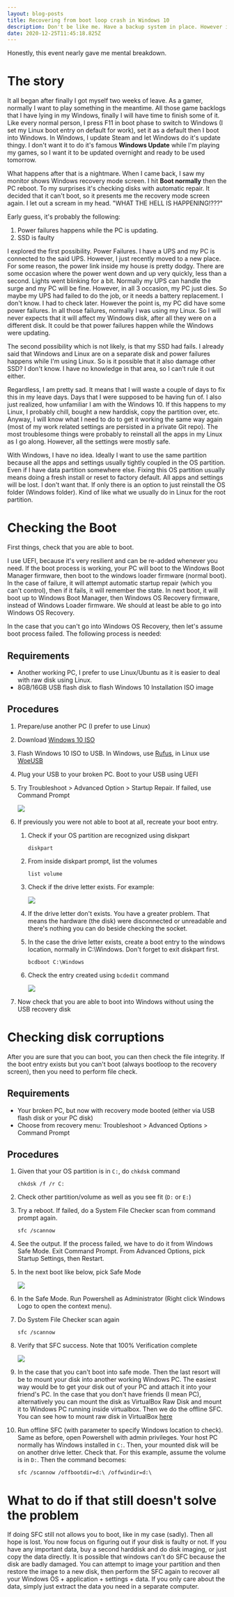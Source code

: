 ```yaml
---
layout: blog-posts
title: Recovering from boot loop crash in Windows 10
description: Don't be like me. Have a backup system in place. However if you don't and your Windows crashed, you might want to try this.
date: 2020-12-25T11:45:18.825Z
---
```

Honestly, this event nearly gave me mental breakdown.

# The story

It all began after finally I got myself two weeks of leave. As a gamer, normally I want to play something in the meantime. All those game backlogs that I have lying in my Windows, finally I will have time to finish some of it. Like every normal person, I press F11 in boot phase to switch to Windows (I set my Linux boot entry on default for work), set it as a default then I boot into Windows. In Windows, I update Steam and let Windows do it's update thingy. I don't want it to do it's famous **Windows Update** while I'm playing my games, so I want it to be updated overnight and ready to be used tomorrow.

What happens after that is a nightmare. When I came back, I saw my monitor shows Windows recovery mode screen. I hit **Boot normally** then the PC reboot. To my surprises it's checking disks with automatic repair. It decided that it can't boot, so it presents me the recovery mode screen again. I let out a scream in my head. "WHAT THE HELL IS HAPPENING!???"

Early guess, it's probably the following:

1. Power failures happens while the PC is updating.
2. SSD is faulty

I explored the first possibility. Power Failures. I have a UPS and my PC is connected to the said UPS. However, I just recently moved to a new place. For some reason, the power link inside my house is pretty dodgy. There are some occasion where the power went down and up very quickly, less than a second. Lights went blinking for a bit. Normally my UPS can handle the surge and my PC will be fine. However, in all 3 occasion, my PC just dies. So maybe my UPS had failed to do the job, or it needs a battery replacement. I don't know. I had to check later. However the point is, my PC did have some power failures. In all those failures, normally I was using my Linux. So I will never expects that it will affect my Windows disk, after all they were on a different disk. It could be that power failures happen while the Windows were updating.

The second possibility which is not likely, is that my SSD had fails. I already said that Windows and Linux are on a separate disk and power failures happens while I'm using Linux. So is it possible that it also damage other SSD? I don't know. I have no knowledge in that area, so I can't rule it out either.

Regardless, I am pretty sad. It means that I will waste a couple of days to fix this in my leave days. Days that I were supposed to be having fun of. I also just realized, how unfamiliar I am with the Windows 10. If this happens to my Linux, I probably chill, bought a new harddisk, copy the partition over, etc. Anyway, I will know what I need to do to get it working the same way again (most of my work related settings are persisted in a private Git repo). The most troublesome things were probably to reinstall all the apps in my Linux as I go along. However, all the settings were mostly safe.

With Windows, I have no idea. Ideally I want to use the same partition because all the apps and settings usually tightly coupled in the OS partition. Even if I have data partition somewhere else. Fixing this OS partition usually means doing a fresh install or reset to factory default. All apps and settings will be lost. I don't want that. If only there is an option to just reinstall the OS folder (Windows folder). Kind of like what we usually do in Linux for the root partition.

# Checking the Boot

First things, check that you are able to boot.

I use UEFI, because it's very resilient and can be re-added whenever you need. If the boot process is working, your PC will boot to the Windows Boot Manager firmware, then boot to the windows loader firmware (normal boot). In the case of failure, it will attempt automatic startup repair (which you can't control), then if it fails, it will remember the state. In next boot, it will boot up to Windows Boot Manager, then Windows OS Recovery firmware, instead of Windows Loader firmware. We should at least be able to go into Windows OS Recovery.

In the case that you can't go into Windows OS Recovery, then let's assume boot process failed. The following process is needed:

## Requirements

* Another working PC, I prefer to use Linux/Ubuntu as it is easier to deal with raw disk using Linux.
* 8GB/16GB USB flash disk to flash Windows 10 Installation ISO image

## Procedures

1. Prepare/use another PC (I prefer to use Linux)
2. Download [Windows 10 ISO](https://www.microsoft.com/en-us/software-download/windows10ISO)
3. Flash Windows 10 ISO to USB. In Windows, use [Rufus](https://rufus.ie/), in Linux use [WoeUSB](https://github.com/WoeUSB/WoeUSB)
4. Plug your USB to your broken PC. Boot to your USB using UEFI
5. Try Troubleshoot > Advanced Option > Startup Repair. If failed, use Command Prompt

   ![](/images/uploads/screen-shot-2020-12-27-at-20.04.56.png)
6. If previously you were not able to boot at all, recreate your boot entry.

   1. Check if your OS partition are recognized using diskpart

      ```
      diskpart
      ```
   2. From inside diskpart prompt, list the volumes

      ```
      list volume
      ```
   3. Check if the drive letter exists. For example:

      ![](/images/uploads/screen-shot-2020-12-27-at-20.16.03.png)
   4. If the drive letter don't exists. You have a greater problem. That means the hardware (the disk) were disconnected or unreadable and there's nothing you can do beside checking the socket.
   5. In the case the drive letter exists, create a boot entry to the windows location, normally in C:\Windows. Don't forget to exit diskpart first.

      ```
      bcdboot C:\Windows
      ```
   6. Check the entry created using `bcdedit` command

      ![](/images/uploads/screen-shot-2020-12-27-at-20.36.52.png)
7. Now check that you are able to boot into Windows without using the USB recovery disk

# Checking disk corruptions

After you are sure that you can boot, you can then check the file integrity. If the boot entry exists but you can't boot (always bootloop to the recovery screen), then you need to perform file check.

## Requirements

* Your broken PC, but now with recovery mode booted (either via USB flash disk or your PC disk)
* Choose from recovery menu: Troubleshoot > Advanced Options > Command Prompt

## Procedures

1. Given that your OS partition is in `C:`, do `chkdsk` command

   ```
   chkdsk /f /r C:
   ```
2. Check other partition/volume as well as you see fit (`D:` or `E:`)
3. Try a reboot. If failed, do a System File Checker scan from command prompt again.

   ```
   sfc /scannow
   ```
4. See the output. If the process failed, we have to do it from Windows Safe Mode. Exit Command Prompt. From Advanced Options, pick Startup Settings, then Restart.
5. In the next boot like below, pick Safe Mode

   ![](/images/uploads/screen-shot-2020-12-27-at-21.02.05.png)
6. In the Safe Mode. Run Powershell as Administrator (Right click Windows Logo to open the context menu).
7. Do System File Checker scan again

   ```
   sfc /scannow
   ```
8. Verify that SFC success. Note that 100% Verification complete

   ![](/images/uploads/screen-shot-2021-01-04-at-16.12.12.png)
9. In the case that you can't boot into safe mode. Then the last resort will be to mount your disk into another working Windows PC. The easiest way would be to get your disk out of your PC and attach it into your friend's PC. In the case that you don't have friends (I mean PC), alternatively you can mount the disk as VirtualBox Raw Disk and mount it to Windows PC running inside virtualbox. Then we do the offline SFC. You can see how to mount raw disk in VirtualBox [here](/2021--01--04--15--raw-disk-access-in-virtualbox)
10. Run offline SFC (with parameter to specify Windows location to check). Same as before, open Powershell with admin privileges. Your host PC normally has Windows installed in `C:`. Then, your mounted disk will be on another drive letter. Check that. For this example, assume the volume is in `D:`. Then the command becomes:

    ```
    sfc /scannow /offbootdir=d:\ /offwindir=d:\
    ```

# What to do if that still doesn't solve the problem

If doing SFC still not allows you to boot, like in my case (sadly). Then all hope is lost. You now focus on figuring out if your disk is faulty or not. If you have any important data, buy a second harddisk and do disk imaging, or just copy the data directly. It is possible that windows can't do SFC because the disk are badly damaged. You can attempt to image your partition and then restore the image to a new disk, then perform the SFC again to recover all your Windows OS + application + settings + data. If you only care about the data, simply just extract the data you need in a separate computer.